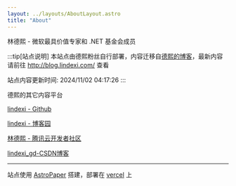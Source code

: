 ```yaml
---
layout: ../layouts/AboutLayout.astro
title: "About"
---
```


林德熙 - 微软最具价值专家和 .NET 基金会成员

:::tip[站点说明]
本站点由德熙粉丝自行部署，内容迁移自[德熙的博客](http://blog.lindexi.com/)，最新内容请前往 http://blog.lindexi.com/ 查看  

站点内容更新时间: 2024/11/02 04:17:26
:::

德熙的其它内容平台

[lindexi - Github](https://github.com/lindexi )

[lindexi - 博客园](https://www.cnblogs.com/lindexi )

[林德熙 - 腾讯云开发者社区](https://cloud.tencent.com/developer/user/2759138 )  

[lindexi_gd-CSDN博客](https://blog.csdn.net/lindexi_gd )  

---

站点使用 [AstroPaper](https://github.com/satnaing/astro-paper) 搭建，部署在 [vercel](https://vercel.com/) 上
